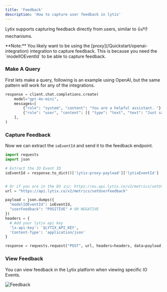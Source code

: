 ```yaml
---
title: 'Feedback'
description: 'How to capture user feedback in lytix'
---
```


Lytix supports capturing feedback directly from users, similar to 👍/👎 mechanisms.

<Info>
**Note:** You likely want to be using the [proxy](/Quickstart/openai-integration) integration to capture feedback. This is because you need the `modelIOEventId` to be able to capture feedback.
</Info>


### Make A Query 

First lets make a query, following is an example using OpenAI, but the same pattern will work for any of the integrations.

```py Python
response = client.chat.completions.create(
    model="gpt-4o-mini",
    messages=[
        {"role": "system", "content": "You are a helpful assistant. "},
        {"role": "user", "content": [{ "type": "text", "text": "Just say hello "}]},
    ],
)


``` 

### Capture Feedback

Now we can extract the `ioEventId` and send it to the feedback endpoint.

```py Python
import requests
import json

# Extract the IO Event ID
ioEventId = response.to_dict()['lytix-proxy-payload']['lytixEventId']


# Or if you are in the EU 🇪🇺: https://eu.api.lytix.co/v2/metrics/setUserFeedback
url = "https://api.lytix.co/v2/metrics/setUserFeedback"

payload = json.dumps({
  "modelIOEventId": ioEventId,
  "userFeedback": "POSITIVE" # OR NEGATIVE
})
headers = {
  # Add your lytix api key
  'lx-api-key': '$LYTIX_API_KEY',
  'Content-Type': 'application/json'
}

response = requests.request("POST", url, headers=headers, data=payload)
``` 

### View Feedback

You can view feedback in the Lytix platform when viewing specific IO Events.

![Feedback](/images/users/user-feedback.png)